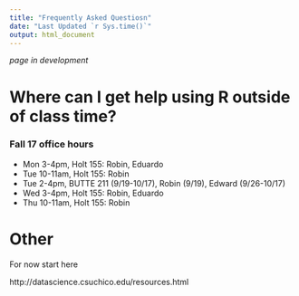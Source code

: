 ```yaml
---
title: "Frequently Asked Questiosn"
date: "Last Updated `r Sys.time()`"
output: html_document
---
```


_page in development_

# Where can I get help using R outside of class time? 

### Fall 17 office hours 
* Mon 3-4pm, Holt 155: Robin, Eduardo
* Tue 10-11am, Holt 155: Robin
* Tue 2-4pm, BUTTE 211 (9/19-10/17), Robin (9/19), Edward (9/26-10/17)
* Wed 3-4pm, Holt 155: Robin, Eduardo
* Thu 10-11am, Holt 155: Robin


# Other

For now start here

http://datascience.csuchico.edu/resources.html

